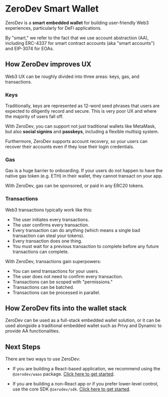 # ZeroDev Smart Wallet

ZeroDev is a **smart embedded wallet** for building user-friendly Web3 experiences, particularly for DeFi applications.

By "smart," we refer to the fact that we use account abstraction (AA), including ERC-4337 for smart contract accounts (aka "smart accounts") and EIP-3074 for EOAs.

## How ZeroDev improves UX

Web3 UX can be roughly divided into three areas: keys, gas, and transactions.

### Keys

Traditionally, keys are represented as 12-word seed phrases that users are expected to diligently record and secure.  This is very poor UX and where the majority of users fall off.

With ZeroDev, you can support not just traditional wallets like MetaMask, but also **social signins** and **passkeys**, including a flexible multisig system.

Furthermore, ZeroDev supports account recovery, so your users can recover their accounts even if they lose their login credentials.

### Gas

Gas is a huge barrier to onboarding.  If your users do not happen to have the native gas token (e.g. ETH) in their wallet, they cannot transact on your app.

With ZeroDev, gas can be sponsored, or paid in any ERC20 tokens.

### Transactions

Web3 transactions typically work like this:

- The user initiates every transactions.
- The user confirms every transaction.
- Every transaction can do anything (which means a single bad transaction can steal your tokens).
- Every transaction does one thing.
- You must wait for a previous transaction to complete before any future transactions can complete.

With ZeroDev, transactions gain superpowers:

- You can send transactions for your users.
- The user does not need to confirm every transaction.
- Transactions can be scoped with "permissions."
- Transactions can be batched.
- Transactions can be processed in parallel.

## How ZeroDev fits into the wallet stack

ZeroDev can be used as a full-stack embedded wallet solution, or it can be used alongside a traditional embedded wallet such as Privy and Dynamic to provide AA functionalities.

## Next Steps

There are two ways to use ZeroDev:

- If you are building a React-based application, we recommend using the `@zerodev/waas` package.  [Click here to get started](/smart-wallet/quickstart-react).

- If you are building a non-React app or if you prefer lower-level control, use the core SDK `@zerodev/sdk`.  [Click here to get started](/smart-wallet/quickstart-core).